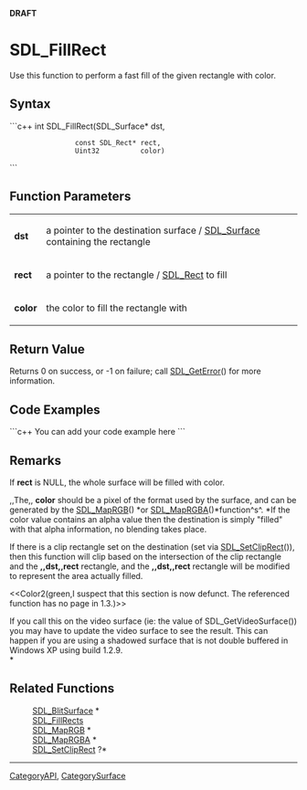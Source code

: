 <!-- pragma section-numbers off -->
<!-- pragma disable-camelcase -->
'''DRAFT'''

= SDL_FillRect =
Use this function to perform a fast fill of the given rectangle with color.


== Syntax ==
```c++
int SDL_FillRect(SDL_Surface*    dst,
                 const SDL_Rect* rect,
                 Uint32          color)
```

== Function Parameters ==
{|
|'''dst'''
|a pointer to the destination surface / [[SDL_Surface]] containing the rectangle
|-
|'''rect'''
|a pointer to the rectangle / [[SDL_Rect]] to fill
|-
|'''color'''
|the color to fill the rectangle with
|}

== Return Value ==
Returns 0 on success, or -1 on failure; call [[SDL_GetError]]() for more information.

== Code Examples ==
```c++
You can add your code example here
```

== Remarks ==
If '''rect''' is NULL, the whole surface will be filled with color.

,,The,, '''color''' should be a pixel of the format used by the surface, and can be generated by the [[SDL_MapRGB]]() *or [[SDL_MapRGBA]]()*function^s^.  *If the color value contains an alpha value then the destination is simply "filled" with that alpha information, no blending takes place.

If there is a clip rectangle set on the destination (set via [[SDL_SetClipRect]]()), then this function will clip based on the intersection of the clip rectangle and the ''',,dst,,rect''' rectangle, and the ''',,dst,,rect''' rectangle will be modified to represent the area actually filled.

<<Color2(green,I suspect that this section is now defunct.  The referenced function has no page in 1.3.)>>

If you call this on the video surface (ie: the value of SDL_GetVideoSurface()) you may have to update the video surface to see the result. This can happen if you are using a shadowed surface that is not double buffered in Windows XP using build 1.2.9. <br/>*

== Related Functions ==
:[[SDL_BlitSurface]] *
:[[SDL_FillRects]]
:[[SDL_MapRGB]] *
:[[SDL_MapRGBA]] *
:[[SDL_SetClipRect]] ?*

----
[[CategoryAPI]], [[CategorySurface]]
